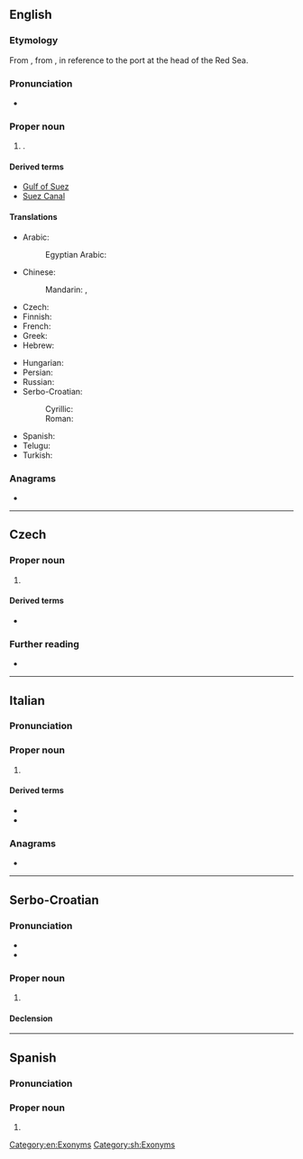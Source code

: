 {{also|suez|-süz}}
==English==

===Etymology===
From {{der|en|ar|اَلسُّوَيْس}}, from {{der|en|egy|suan||beginning}}, in reference to the port at the head of the Red Sea.

===Pronunciation===
* {{IPA|en|/ˈsuː.ɛz/}}

===Proper noun===
{{wikipedia}}
{{en-proper noun}}

# {{place|en|town|in northeastern|c/Egypt}}.

====Derived terms====
* [[Gulf of Suez]]
* [[Suez Canal]]

====Translations====
{{trans-top|Suez, Egypt}}
* Arabic: {{t|ar|اَلسُّوَيْس|m}}
*: Egyptian Arabic: {{t|arz|السويس|tr=el-sewēs}}
* Chinese:
*: Mandarin: {{t+|cmn|蘇伊士}}, {{t+|cmn|苏伊士|tr=Sūyīshì}}
* Czech: {{t+|cs|Suez|m}}
* Finnish: {{t|fi|Suez}}
* French: {{t+|fr|Suez}}
* Greek: {{t|el|Σουέζ|n}}
* Hebrew: {{t|he|סואץ|m}}
{{trans-mid}}
* Hungarian: {{t|hu|Szuez}}
* Persian: {{t+|fa|سوئز|tr=suez}}
* Russian: {{t|ru|Суэ́ц|m}}
* Serbo-Croatian:
*: Cyrillic: {{t|sh|Су̀ез|m|sc=Cyrl}}
*: Roman: {{t+|sh|Sùez|m}}
* Spanish: {{t|es|Suez|m}}
* Telugu: {{t|te|సూయజ్}}
* Turkish: {{t|tr|Süveyş}}
{{trans-bottom}}

===Anagrams===
* {{anagrams|en|a=esuz|Suze|Zeus}}

[[Category:en:Exonyms]]

----

==Czech==

===Proper noun===
{{cs-proper noun|g=m}}

# {{place|cs|town|in northeastern|c/Egypt|t1=Suez}}

====Derived terms====
* {{l|cs|suezský}}

===Further reading===
* {{R:KNLA}}

----

==Italian==

===Pronunciation===
{{it-pr|Sùets}}

===Proper noun===
{{wikipedia|lang=it}}
{{it-proper noun}}

# {{place|it|town|c/Egypt|t=Suez}}

====Derived terms====
* {{l|it|Canale di Suez}}
* {{l|it|Golfo di Suez}}

===Anagrams===
* {{anagrams|it|a=esuz|Zeus}}

{{C|it|Exonyms}}

----

==Serbo-Croatian==

===Pronunciation===
* {{IPA|sh|/sǔez/}}
* {{hyphenation|sh|Su|ez}}

===Proper noun===
{{sh-proper noun|g=m|head=Sùez}}

# {{place|sh|town|c/Egypt|t=Suez}}

====Declension====
{{sh-decl-noun-unc
|Suez
|Sueza
|Suezu
|Suez
|Suezu
|Suezu
|Suezom
}}

[[Category:sh:Exonyms]]

----

==Spanish==

=== Pronunciation ===
{{es-IPA}}

===Proper noun===
{{es-proper noun|m}}

# {{place|es|town|c/Egypt|t=Suez}}